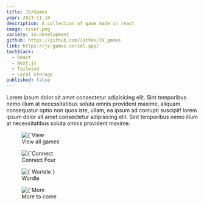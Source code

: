 ```yaml
---
title: JV/Games
year: 2023-11-10
description: A collection of game made in react
image: cover.png
variety: in-development
github: https://github.com/JstVex/JV_games
link: https://jv-games.vercel.app/
techStack:
  - React
  - Next.js
  - Tailwind
  - Local Storage
published: false
---
```


Lorem ipsum dolor sit amet consectetur adipisicing elit. Sint temporibus nemo illum at necessitatibus soluta omnis provident maxime, aliquam consequatur optio non quos iste, ullam, ea ipsum ad corrupti suscipit! lorem ipsum dolor sit amet consectetur adipisicing elit. Sint temporibus nemo illum at necessitatibus soluta omnis provident maxime.

<figure>
    <Image 
        src={`/images/projects/soteria2.png`}
        alt={`View all games`}
        width={593}
        height={305}
        priority
    />
    <figcaption>View all games</figcaption>
</figure>

<figure>
    <Image 
        src={`/images/projects/soteria2.png`}
        alt={`Connect Four`}
        width={593}
        height={305}
        priority
    />
    <figcaption>Connect Four</figcaption>
</figure>

<figure>
    <Image 
        src={`/images/projects/soteria2.png`}
        alt={`Worldle`}
        width={593}
        height={305}
        priority
    />
    <figcaption>Wordle</figcaption>
</figure>

<figure>
    <Image 
        src={`/images/projects/soteria2.png`}
        alt={`More to come`}
        width={593}
        height={305}
        priority
    />
    <figcaption>More to come</figcaption>
</figure>